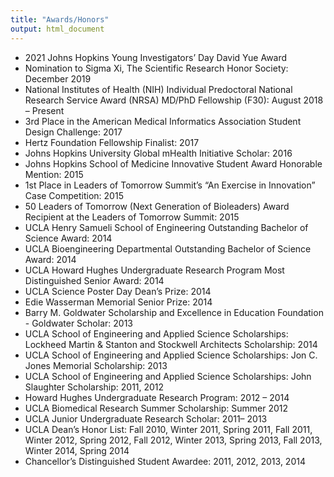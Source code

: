 ```yaml
---
title: "Awards/Honors"
output: html_document
---
```


* 2021 Johns Hopkins Young Investigators’ Day David Yue Award
*	Nomination to Sigma Xi, The Scientific Research Honor Society: December 2019
*	National Institutes of Health (NIH) Individual Predoctoral National Research Service Award (NRSA) MD/PhD Fellowship (F30): August 2018 – Present
*	3rd Place in the American Medical Informatics Association Student Design Challenge: 2017
*	Hertz Foundation Fellowship Finalist: 2017
*	Johns Hopkins University Global mHealth Initiative Scholar: 2016
*	Johns Hopkins School of Medicine Innovative Student Award Honorable Mention: 2015
*	1st Place in Leaders of Tomorrow Summit’s “An Exercise in Innovation” Case Competition: 2015
*	50 Leaders of Tomorrow (Next Generation of Bioleaders) Award Recipient at the Leaders of Tomorrow Summit: 2015
*	UCLA Henry Samueli School of Engineering Outstanding Bachelor of Science Award: 2014
*	UCLA Bioengineering Departmental Outstanding Bachelor of Science Award: 2014
*	UCLA Howard Hughes Undergraduate Research Program Most Distinguished Senior Award: 2014
*	UCLA Science Poster Day Dean’s Prize: 2014
*	Edie Wasserman Memorial Senior Prize: 2014
*	Barry M. Goldwater Scholarship and Excellence in Education Foundation - Goldwater Scholar: 2013
*	UCLA School of Engineering and Applied Science Scholarships: Lockheed Martin & Stanton and Stockwell Architects Scholarship: 2014
*	UCLA School of Engineering and Applied Science Scholarships: Jon C. Jones Memorial Scholarship: 2013
*	UCLA School of Engineering and Applied Science Scholarships: John Slaughter Scholarship: 2011, 2012
*	Howard Hughes Undergraduate Research Program: 2012 – 2014
*	UCLA Biomedical Research Summer Scholarship: Summer 2012
*	UCLA Junior Undergraduate Research Scholar: 2011– 2013
*	UCLA Dean’s Honor List: Fall 2010, Winter 2011, Spring 2011, Fall 2011, Winter 2012, Spring 2012, Fall 2012, Winter 2013, Spring 2013, Fall 2013, Winter 2014, Spring 2014
*	Chancellor's Distinguished Student Awardee: 2011, 2012, 2013, 2014

